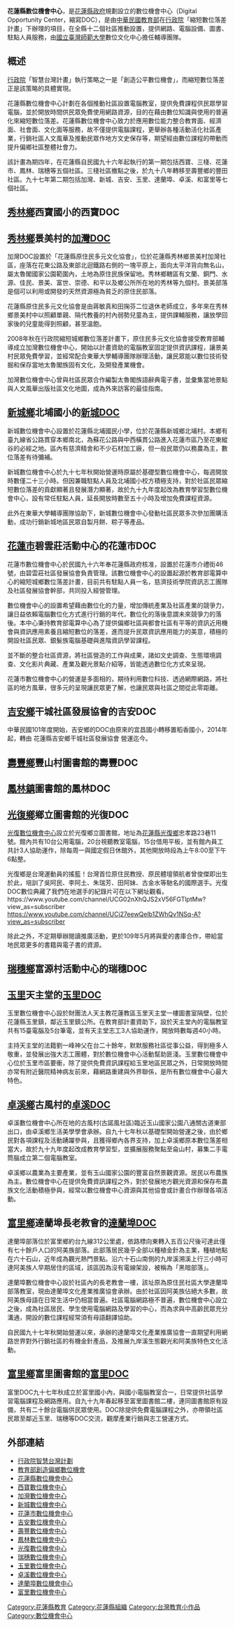 {{多個問題|
{{Expand|time=2011-08-21}}
{{copyedit|time=2011-04-17T14:16:09+00:00}}
{{primarysources|time=2010-08-29T09:07:47+00:00}}
}}
'''花蓮縣數位機會中心'''，是[[花蓮縣政府|花蓮縣政府]]規劃設立的數位機會中心（Digital Opportunity Center，縮寫DOC），是由[[中華民國教育部|中華民國教育部]]在[[行政院|行政院]]「縮短數位落差計畫」下辦理的項目，在全縣十二個社區推動設置，提供網路、電腦設備、圖書、駐點人員服務，由[[國立臺灣師範大學|國立臺灣師範大學]]數位文化中心擔任輔導團隊。

== 概述 ==
[[行政院|行政院]]「智慧台灣計畫」執行策略之一是「創造公平數位機會」，而縮短數位落差正是該策略的具體實現。

花蓮縣數位機會中心計劃在各個推動社區設置電腦教室，提供免費課程供民眾學習電腦，並於開放時間供民眾免費使用網路資源，目的在藉由數位知識與使用的普遍化來縮短數位落差。花蓮縣數位機會中心致力於應用數位能力整合教育面、經濟面、社會面、文化面等服務，故不僅提供電腦課程，更舉辦各種活動活化社區產業，行銷社區人文風華及推動民眾作地方文史保存等，期望經由數位課程的帶動而提升偏鄉社區整體社會力。

該計畫為期四年，在花蓮縣自民國九十六年起執行的第一期包括西寶、三棧、花蓮市、鳳林、瑞穗等五個社區。三棧社區撤點之後，於九十八年轉移至壽豐鄉的豐田社區。九十七年第二期包括加灣、新城、吉安、玉里、達蘭埠、卓溪、和富里等七個社區。

== [[秀林鄉|秀林鄉]]西寶國小的西寶DOC ==

== [[秀林鄉|秀林鄉]]景美村的[[花蓮縣加灣數位機會中心|加灣DOC]] ==
加灣DOC設置於「花蓮縣原住民多元文化協會」，位於花蓮縣秀林鄉景美村加灣社區，座落在花東公路及東部北迴鐵路右側的一塊平原上，面向太平洋背向無名山，屬太魯閣國家公園範圍內，土地為原住民族保留地。秀林鄉轄區有文蘭、銅門、水源、佳民、景美、富世、崇德、和平以及鄉公所所在地的秀林等九個村。景美部落是個可以利用或開發的天然資源極為貧乏的原住民部落。

花蓮縣原住民多元文化協會是由蔣敏真和田掬芬二位退休老師成立，多年來在秀林鄉景美村中以照顧單親、隔代教養的村內弱勢兒童為主，提供課輔服務，讓放學回家後的兒童能得到照顧，甚至溫飽。

2008年秋在行政院縮短城鄉數位落差計畫下，原住民多元文化協會接受教育部輔導成立加灣數位機會中心，開始以計畫資助的電腦教室固定提供資訊課程，讓景美村民眾免費學習，並經常配合東華大學輔導團隊辦理活動，讓民眾能以數位技術發掘和保存當地太魯閣族固有文化，及開發產業機會。

加灣數位機會中心曾與社區民眾合作編製太魯閣族語辭典電子書，並彙集當地景點與人文風華出版社區文化地圖，成為外來訪客的最佳指南。

== [[新城鄉_(台灣)|新城鄉]]北埔國小的[[花蓮縣新城數位機會中心|新城DOC]] ==
新城數位機會中心設置於花蓮縣北埔國民小學，位於花蓮縣新城鄉北埔村。本鄉有臺九線省公路貫穿本鄉南北，為蘇花公路與中西橫貫公路進入花蓮市區乃至花東縱谷的必經之地。區內有慈濟精舍和不少石材加工廠，但一般民眾仍以務農為主，數位落差有待彌補。

新城數位機會中心於九十七年秋開始營運時原屬於基礎型數位機會中心，每週開放時數僅二十三小時。但因兼職駐點人員及北埔國小校方積極支持，對於社區民眾縮短數位落差的貢獻顯著且發展潛力顯著，故於九十九年度起改為教育學習型數位機會中心，設有常任駐點人員，延長開放時數至五十小時及增加免費課程資源。

此外在東華大學輔導團隊協助下，新城數位機會中心發動社區民眾多次參加團購活動，成功行銷新城地區民眾自製月餅、粽子等產品。

== [[花蓮市|花蓮市]]碧雲莊活動中心的花蓮市DOC ==
花蓮市數位機會中心於民國九十六年奉花蓮縣政府核准，設置於花蓮市介禮街46號，由碧雲莊社區發展協會負責管理。該數位機會中心的設置起源於教育部電算中心的縮短城鄉數位落差計畫，目前共有駐點人員一名，慈濟技術學院資訊志工團隊及社區發展協會幹部，共同投入經營管理。 

數位機會中心的設置希望藉由數位化的力量，增加傳統產業及社區產業的競爭力，讓日益依賴電腦數位化方式進行行銷的年代，數位化的落後意謂未來競爭力的落後。本中心秉持教育部電算中心為了提供偏鄉社區與都會社區有平等的資訊近用機會與資訊應用素養且縮短數位的落差，進而提升民眾資訊應用能力的美意，積極的開設社區民眾、銀髮族電腦基礎與進階資訊學習課程。 

並不斷的整合社區資源，將社區營造的工作與成果，諸如文史調查、生態環境調查、文化影片典藏、產業及觀光景點介紹等，皆能透過數位化方式來呈現。 

花蓮市數位機會中心的營運是多面相的，期待利用數位科技、透過網際網路，將社區的地方風華，很多元的呈現讓民眾更了解，也讓民眾與社區之間從此零距離。

== [[吉安鄉|吉安鄉]]干城社區發展協會的吉安DOC ==
中華民國101年度開始，吉安鄉的DOC由原來的宜昌國小轉移置稻香國小，2014年起，轉由 花蓮縣吉安鄉干城社區發展協會 營運迄今。

== [[壽豐鄉|壽豐鄉]]豐山村圖書館的壽豐DOC ==

== [[鳳林鎮_(台灣)|鳳林鎮]]圖書館的鳳林DOC ==

== [[光復鄉|光復鄉]]鄉立圖書館的光復DOC ==
[[光復數位機會中心|光復數位機會中心]]設立於光復鄉立圖書館，地址為[[花蓮縣|花蓮縣]][[光復鄉|光復鄉]]忠孝路23巷11號。館內共有10台公用電腦，20台視聽教室電腦，15台借用平板，並有館內員工共計3人協助運作，除每周一與國定假日休館外，其他開放時段為上午8:00至下午6點整。

光復鄉是台灣運動員的搖籃！台灣首位原住民教授、原民體壇領航者曾俊傑即出生於此，培訓了吳阿民、李阿土、朱瑞芳、田阿妹、古金水等馳名的國際選手。光復DOC數位典藏了我們在地選手的紀錄片可在以下網址觀看。https://www.youtube.com/channel/UCG02nXhQJS2xV56FGTlptMw?view_as=subscriber
https://www.youtube.com/channel/UCj27eewQelb1ZWhQv1NSq-A?view_as=subscriber

除此之外，不定期舉辦閱讀推廣活動，更於109年5月將與愛的書庫合作，帶給當地民眾更多的書籍與電子書的資源。

== [[瑞穗鄉|瑞穗鄉]]富源村活動中心的瑞穗DOC ==

== [[玉里鎮|玉里]]天主堂的[[花蓮縣玉里數位機會中心|玉里DOC]] ==
玉里數位機會中心設於財團法人天主教花蓮教區玉里天主堂一樓圖書室隔壁，位於花蓮縣玉里鎮，鄰近玉里鎮公所。在教育部計畫資助下，設於天主堂內的電腦教室共有15臺電腦及5台筆電，並有天主堂志工3人協助運作，開放時數每週40小時。

主持天主堂的法籍劉一峰神父在台二十餘年，默默服務社區從事公益，得到極多人敬重，並發展出強大志工團體，對於數位機會中心活動幫助匪淺。玉里數位機會中心位於玉里市區要衝，除了提供免費資訊課程給玉里地區民眾之外，日常開放時間亦常有附近醫院精神病友前來，藉網路重建與外界聯係，是所有數位機會中心最大特色。

== [[卓溪鄉|卓溪鄉]]古風村的[[花蓮縣卓溪數位機會中心|卓溪DOC]] ==
卓溪數位機會中心所在地的古風村(古諾風社區)臨近玉山國家公園八通關古道東部出口，由卓溪鄉生活美學學會承辦。自九十七年秋以基礎型開始營運之後，由於鄉民對各項課程及活動踴躍參與，且獲得鄉內各界支持，加上卓溪鄉原本數位落差相當大，故於九十九年度起改成教育學習型，並擴展服務聚點至侖山村，募集二手電筒腦成立第二個電腦教室。

卓溪鄉以農業為主要產業，並有玉山國家公園的豐富自然景觀資源。居民以布農族為主。數位機會中心在提供免費資訊課程之外，對於發展地方觀光資源和保存布農族文化活動積極參與，經常以數位機會中心資源與其他協會或計畫合作辦理各項活動。

== [[富里鄉|富里鄉]]達蘭埠長老教會的[[花蓮縣達蘭埠數位機會中心/temp|達蘭埠DOC]] ==
達蘭埠部落位於富里鄉約台九線312公里處，依路標向東轉入五百公尺後可達此僅有七十餘戶人口的阿美族部落。此部落居民幾乎全部以種植金針為主業，種植地點在六十石山，近年成為觀光熱門景點。沿六十石山南側的九岸溪溯溪上行三小時可達阿美族人早期居住的區域，該區因為沒有電線架設，被稱為「黑暗部落」。

達蘭埠數位機會中心設於社區內的長老教會一樓，該址原為原住民社區大學達蘭埠部落教室，現由達蘭埠文化產業推廣協會承辦。由於社區因阿美族佔絕大多數，故阿美族母語在日常生活中仍相當普遍。社區電腦網路極不普遍，數位機會中心設立之後，成為社區居民、學生使用電腦網路及學習的中心，而為求與中高齡民眾充分溝通，開設的數位課程經常須有母語翻譯協助。

自民國九十七年秋開始營運以來，承辦的達蘭埠文化產業推廣協會一直期望利用網路世界對外行銷社區的有機金針產品，及推展九岸溪生態觀光和阿美族特色文化活動。

== [[富里鄉|富里鄉]]富里圖書館的[[花蓮縣富里數位機會中心/temp|富里DOC]] ==
富里DOC九十七年秋成立於富里國小內，與國小電腦教室合一，日常提供社區學習電腦課程及網路應用。自九十九年春起移至富里圖書館二樓，連同圖書館原有設備，共有二十餘台電腦供民眾使用。DOC除提供免費電腦課程之外，亦帶領社區民眾至鄰近玉里、瑞穗等DOC交流，觀摩產業行銷與志工營運方式。

==外部連結==
*[http://www.intelligenttaiwan.nat.gov.tw/content/application/itaiwan/generalb/guest-cnt-browse.php?vars=3e83390f4d53e5350b4bf46d202cca4f7a86bb827f86e932a47af6dd0f5a7b13 行政院智慧台灣計劃]{{dead link|date=2018年4月 |bot=InternetArchiveBot |fix-attempted=yes }}
*[https://web.archive.org/web/20101110052837/http://itaiwan.moe.gov.tw/content.aspx?prog_id=1010503&ProgId=1010503 教育部創造偏鄉數位機會]
*[https://web.archive.org/web/20100806093609/http://hldoc.hlc.edu.tw/ 花蓮縣數位機會中心]
*[https://web.archive.org/web/20100811074739/http://sbdoc.hlc.edu.tw/ 西寶數位機會中心]
*[https://web.archive.org/web/20100402121218/http://jwdoc.hlc.edu.tw/ 加灣數位機會中心]
*[https://web.archive.org/web/20100107183657/http://xcdoc.hlc.edu.tw/ 新城數位機會中心]
*[https://web.archive.org/web/20100811074722/http://hlsdoc.hlc.edu.tw/ 花蓮市數位機會中心]
*[https://zh-tw.facebook.com/giandocmail/ 吉安數位機會中心]
*[https://web.archive.org/web/20110404033015/http://sfdoc.hlc.edu.tw/ 壽豐數位機會中心]
*[https://web.archive.org/web/20100105140413/http://fldoc.hlc.edu.tw/ 鳳林數位機會中心]
*[https://www.facebook.com/kuangfulibrary 光復數位機會中心]
*[https://web.archive.org/web/20100829042903/http://rsdoc.hlc.edu.tw/ 瑞穗數位機會中心]
*[https://web.archive.org/web/20100402145223/http://yldoc.hlc.edu.tw/ 玉里數位機會中心]
*[https://web.archive.org/web/20100402111341/http://zxdoc.hlc.edu.tw/ 卓溪數位機會中心]
*[https://web.archive.org/web/20100402143603/http://talampodoc.hlc.edu.tw/ 達蘭埠數位機會中心]
*[https://web.archive.org/web/20100105140424/http://fulidoc.hlc.edu.tw/ 富里數位機會中心]

[[Category:花蓮縣教育|Category:花蓮縣教育]]
[[Category:花蓮縣組織|Category:花蓮縣組織]]
[[Category:台灣教育小作品|Category:台灣教育小作品]]
[[Category:數位機會中心|Category:數位機會中心]]